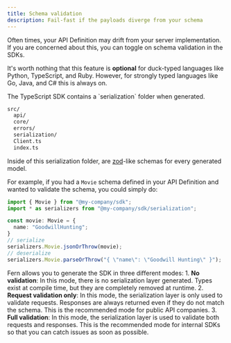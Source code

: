 ```yaml
---
title: Schema validation
description: Fail-fast if the payloads diverge from your schema
---
```


Often times, your API Definition may drift from your server implementation. 
If you are concerned about this, you can toggle on schema validation in the 
SDKs. 

It's worth nothing that this feature is **optional** for duck-typed
languages like Python, TypeScript, and Ruby. However, for strongly typed 
languages like Go, Java, and C# this is always on. 

<Tabs>
<Tab title="TypeScript">
  The TypeScript SDK contains a `serialization` folder when generated. 

  ```sh {5}
  src/
    api/
    core/
    errors/
    serialization/
    Client.ts
    index.ts
  ```

  Inside of this serialization folder, are [zod](https://github.com/colinhacks/zod)-like schemas for every 
  generated model. 

  For example, if you had a `Movie` schema defined in your API Definition and 
  wanted to validate the schema, you could simply do: 

  ```ts
  import { Movie } from "@my-company/sdk";
  import * as serializers from "@my-company/sdk/serialization";

  const movie: Movie = {
    name: "GoodwillHunting";
  }
  // serialize 
  serializers.Movie.jsonOrThrow(movie);
  // deserialize
  serializers.Movie.parseOrThrow("{ \"name\": \"Goodwill Hunting\" }");
  ```

  Fern allows you to generate the SDK in three different modes: 
    1. **No validation**: In this mode, there is no serialization layer generated. Types exist at 
       compile time, but they are completely removed at runtime. 
    2. **Request validation only**: In this mode, the serialization layer is only used to 
       validate requests. Responses are always returned even if they do not match the schema. This is
       the recommended mode for public API companies. 
    3. **Full validation**: In this mode, the serialization layer is used to validate both 
       requests and responses. This is the recommended mode for internal SDKs so that you can catch 
       issues as soon as possible.  
</Tab>
</Tabs>
